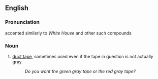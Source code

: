 ==English==

===Pronunciation===
accented similarly to ''White House'' and other such compounds

===Noun===

# [[duct tape]], sometimes used even if the tape in question is not actually gray.
#: ''Do you want the green gray tape or the red gray tape?''